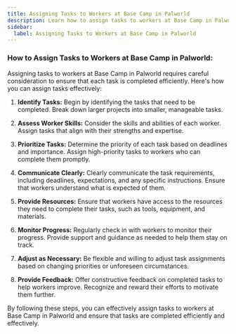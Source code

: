 ```yaml
---
title: Assigning Tasks to Workers at Base Camp in Palworld
description: Learn how to assign tasks to workers at Base Camp in Palworld
sidebar:
  label: Assigning Tasks to Workers at Base Camp in Palworld
---
```


### How to Assign Tasks to Workers at Base Camp in Palworld:

Assigning tasks to workers at Base Camp in Palworld requires careful consideration to ensure that each task is completed efficiently. Here's how you can assign tasks effectively:

1. **Identify Tasks:** Begin by identifying the tasks that need to be completed. Break down larger projects into smaller, manageable tasks.

2. **Assess Worker Skills:** Consider the skills and abilities of each worker. Assign tasks that align with their strengths and expertise.

3. **Prioritize Tasks:** Determine the priority of each task based on deadlines and importance. Assign high-priority tasks to workers who can complete them promptly.

4. **Communicate Clearly:** Clearly communicate the task requirements, including deadlines, expectations, and any specific instructions. Ensure that workers understand what is expected of them.

5. **Provide Resources:** Ensure that workers have access to the resources they need to complete their tasks, such as tools, equipment, and materials.

6. **Monitor Progress:** Regularly check in with workers to monitor their progress. Provide support and guidance as needed to help them stay on track.

7. **Adjust as Necessary:** Be flexible and willing to adjust task assignments based on changing priorities or unforeseen circumstances.

8. **Provide Feedback:** Offer constructive feedback on completed tasks to help workers improve. Recognize and reward their efforts to motivate them further.

By following these steps, you can effectively assign tasks to workers at Base Camp in Palworld and ensure that tasks are completed efficiently and effectively.
